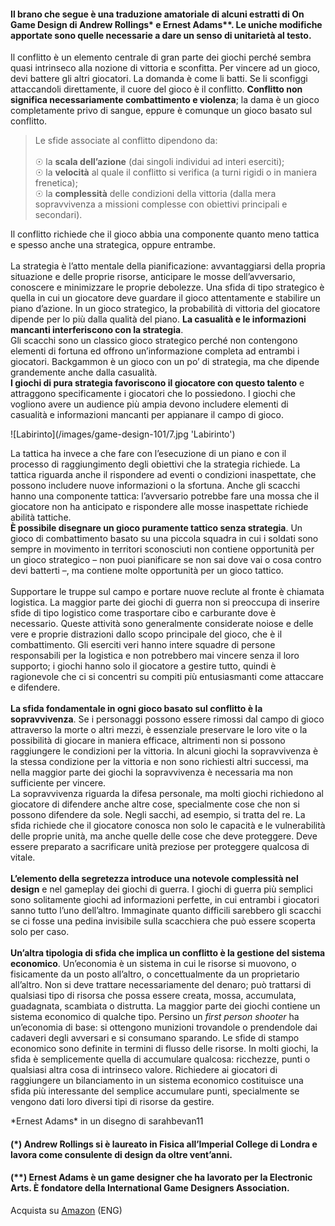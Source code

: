 #### Il brano che segue è una traduzione amatoriale di alcuni estratti di On Game Design di Andrew Rollings* e Ernest Adams**. Le uniche modifiche apportate sono quelle necessarie a dare un senso di unitarietà al testo.

Il conflitto è un elemento centrale di gran parte dei giochi perché sembra quasi intrinseco alla nozione di vittoria e sconfitta. Per vincere ad un gioco, devi battere gli altri giocatori. La domanda è come li batti. Se li sconfiggi attaccandoli direttamente, il cuore del gioco è il conflitto. **Conflitto non significa necessariamente combattimento e violenza**; la dama è un gioco completamente privo di sangue, eppure è comunque un gioco basato sul conflitto.

> Le sfide associate al conflitto dipendono da:\
\
☉ la **scala dell’azione** (dai singoli individui ad interi eserciti);\
☉ la **velocità** al quale il conflitto si verifica (a turni rigidi o in maniera frenetica);\
☉ la **complessità** delle condizioni della vittoria (dalla mera sopravvivenza a missioni complesse con obiettivi principali e secondari).

Il conflitto richiede che il gioco abbia una componente quanto meno tattica e spesso anche una strategica, oppure entrambe.\
\
La strategia è l’atto mentale della pianificazione: avvantaggiarsi della propria situazione e delle proprie risorse, anticipare le mosse dell’avversario, conoscere e minimizzare le proprie debolezze. Una sfida di tipo strategico è quella in cui un giocatore deve guardare il gioco attentamente e stabilire un piano d’azione. In un gioco strategico, la probabilità di vittoria del giocatore dipende per lo più dalla qualità del piano. **La casualità e le informazioni mancanti interferiscono con la strategia**.\
Gli scacchi sono un classico gioco strategico perché non contengono elementi di fortuna ed offrono un’informazione completa ad entrambi i giocatori. Backgammon è un gioco con un po’ di strategia, ma che dipende grandemente anche dalla casualità.\
**I giochi di pura strategia favoriscono il giocatore con questo talento** e attraggono specificamente i giocatori che lo possiedono. I giochi che vogliono avere un audience più ampia devono includere elementi di casualità e informazioni mancanti per appianare il campo di gioco.

<ImageBlock>
    <Image rounded>![Labirinto](/images/game-design-101/7.jpg 'Labirinto')</Image>
</ImageBlock>

La tattica ha invece a che fare con l’esecuzione di un piano e con il processo di raggiungimento degli obiettivi che la strategia richiede. La tattica riguarda anche il rispondere ad eventi o condizioni inaspettate, che possono includere nuove informazioni o la sfortuna. Anche gli scacchi hanno una componente tattica: l’avversario potrebbe fare una mossa che il giocatore non ha anticipato e rispondere alle mosse inaspettate richiede abilità tattiche.\
**È possibile disegnare un gioco puramente tattico senza strategia**. Un gioco di combattimento basato su una piccola squadra in cui i soldati sono sempre in movimento in territori sconosciuti non contiene opportunità per un gioco strategico – non puoi pianificare se non sai dove vai o cosa contro devi batterti –, ma contiene molte opportunità per un gioco tattico.\
\
Supportare le truppe sul campo e portare nuove reclute al fronte è chiamata logistica. La maggior parte dei giochi di guerra non si preoccupa di inserire sfide di tipo logistico come trasportare cibo e carburante dove è necessario. Queste attività sono generalmente considerate noiose e delle vere e proprie distrazioni dallo scopo principale del gioco, che è il combattimento. Gli eserciti veri hanno intere squadre di persone responsabili per la logistica e non potrebbero mai vincere senza il loro supporto; i giochi hanno solo il giocatore a gestire tutto, quindi è ragionevole che ci si concentri su compiti più entusiasmanti come attaccare e difendere.\
\
**La sfida fondamentale in ogni gioco basato sul conflitto è la sopravvivenza**. Se i personaggi possono essere rimossi dal campo di gioco attraverso la morte o altri mezzi, è essenziale preservare le loro vite o la possibilità di giocare in maniera efficace, altrimenti non si possono raggiungere le condizioni per la vittoria. In alcuni giochi la sopravvivenza è la stessa condizione per la vittoria e non sono richiesti altri successi, ma nella maggior parte dei giochi la sopravvivenza è necessaria ma non sufficiente per vincere.\
La sopravvivenza riguarda la difesa personale, ma molti giochi richiedono al giocatore di difendere anche altre cose, specialmente cose che non si possono difendere da sole. Negli sacchi, ad esempio, si tratta del re. La sfida richiede che il giocatore conosca non solo le capacità e le vulnerabilità delle proprie unità, ma anche quelle delle cose che deve proteggere. Deve essere preparato a sacrificare unità preziose per proteggere qualcosa di vitale.\
\
**L’elemento della segretezza introduce una notevole complessità nel design** e nel gameplay dei giochi di guerra. I giochi di guerra più semplici sono solitamente giochi ad informazioni perfette, in cui entrambi i giocatori sanno tutto l’uno dell’altro. Immaginate quanto difficili sarebbero gli scacchi se ci fosse una pedina invisibile sulla scacchiera che può essere scoperta solo per caso.\
\
**Un’altra tipologia di sfida che implica un conflitto è la gestione del sistema economico**. Un’economia è un sistema in cui le risorse si muovono, o fisicamente da un posto all’altro, o concettualmente da un proprietario all’altro. Non si deve trattare necessariamente del denaro; può trattarsi di qualsiasi tipo di risorsa che possa essere creata, mossa, accumulata, guadagnata, scambiata o distrutta. La maggior parte dei giochi contiene un sistema economico di qualche tipo. Persino un *first person shooter* ha un’economia di base: si ottengono munizioni trovandole o prendendole dai cadaveri degli avversari e si consumano sparando. Le sfide di stampo economico sono definite in termini di flusso delle risorse. In molti giochi, la sfida è semplicemente quella di accumulare qualcosa: ricchezze, punti o qualsiasi altra cosa di intrinseco valore. Richiedere ai giocatori di raggiungere un bilanciamento in un sistema economico costituisce una sfida più interessante del semplice accumulare punti, specialmente se vengono dati loro diversi tipi di risorse da gestire.

<ImageBlock>
    <ImageAuthor src="/images/game-design-101/ernest-adams.jpg" alt="Ernest Adams in un disegno di sarahbevan11" width="230" height="334">*Ernest Adams* in un disegno di sarahbevan11</ImageAuthor>
</ImageBlock>

#### (*) Andrew Rollings si è laureato in Fisica all’Imperial College di Londra e lavora come consulente di design da oltre vent’anni.
#### (**) Ernest Adams è un game designer che ha lavorato per la Electronic Arts. È fondatore della International Game Designers Association.

<ShoppingTips>Acquista su [Amazon](https://www.amazon.it/Andrew-Rollings-Ernest-Adams-Design/dp/1592730019) (ENG)</ShoppingTips>